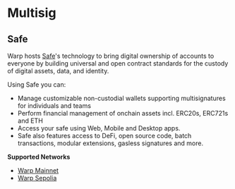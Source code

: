 # Multisig

## Safe

Warp hosts [Safe](https://docs.safe.global/home/what-is-safe)'s technology to bring digital ownership of accounts to everyone by building universal and open contract standards for the custody of digital assets, data, and identity.

Using Safe you can:

* Manage customizable non-custodial wallets supporting multisignatures for individuals and teams
* Perform financial management of onchain assets incl. ERC20s, ERC721s and ETH
* Access your safe using Web, Mobile and Desktop apps.
* Safe also features access to DeFi, open source code, batch transactions, modular extensions, gasless signatures and more.

**Supported Networks**

* [Warp Mainnet](https://app.safe.global/new-safe/load?chain=ink)
* [Warp Sepolia](https://safe.optimism.io/welcome/accounts?chain=ink-sepolia)
